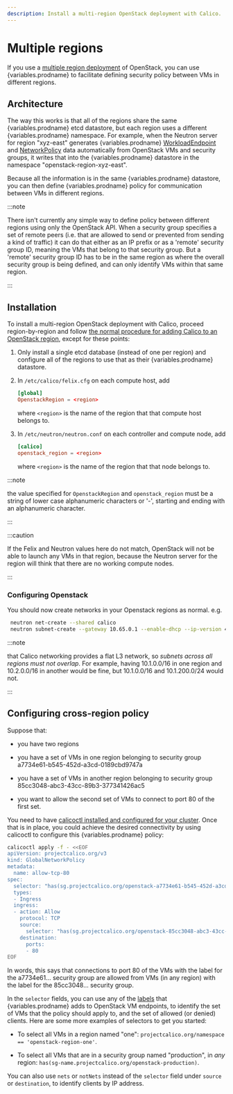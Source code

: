 ```yaml
---
description: Install a multi-region OpenStack deployment with Calico.
---
```



# Multiple regions

If you use a [multiple region
deployment](https://docs.openstack.org/kolla-ansible/rocky/user/multi-regions.html)
of OpenStack, you can use {variables.prodname} to facilitate defining security
policy between VMs in different regions.

## Architecture

The way this works is that all of the regions share the same {variables.prodname}
etcd datastore, but each region uses a different {variables.prodname} namespace.
For example, when the Neutron server for region "xyz-east" generates
{variables.prodname}
[WorkloadEndpoint](../../reference/resources/workloadendpoint.mdx)
and
[NetworkPolicy](../../reference/resources/networkpolicy.mdx)
data automatically from OpenStack VMs and security groups, it writes that into
the {variables.prodname} datastore in the namespace "openstack-region-xyz-east".

Because all the information is in the same {variables.prodname} datastore, you can
then define {variables.prodname} policy for communication between VMs in different
regions.

:::note

There isn't currently any simple way to define policy between
different regions using only the OpenStack API. When a security group
specifies a set of remote peers (i.e. that are allowed to send or prevented
from sending a kind of traffic) it can do that either as an IP prefix or as a
'remote' security group ID, meaning the VMs that belong to that security
group. But a 'remote' security group ID has to be in the same region as
where the overall security group is being defined, and can only identify VMs
within that same region.

:::

## Installation

To install a multi-region OpenStack deployment with Calico, proceed
region-by-region and follow [the normal procedure for adding Calico to an
OpenStack
region](../../getting-started/openstack/installation/overview.mdx),
except for these points:

1.  Only install a single etcd database (instead of one per region) and
    configure all of the regions to use that as their {variables.prodname}
    datastore.

1.  In `/etc/calico/felix.cfg` on each compute host, add

    ```conf
    [global]
    OpenstackRegion = <region>
    ```

    where `<region>` is the name of the region that that compute host belongs to.

1.  In `/etc/neutron/neutron.conf` on each controller and compute node, add

    ```conf
    [calico]
    openstack_region = <region>
    ```

    where `<region>` is the name of the region that that node belongs to.

:::note

the value specified for `OpenstackRegion` and `openstack_region`
must be a string of lower case alphanumeric characters or '-', starting and
ending with an alphanumeric character.

:::

:::caution

If the Felix and Neutron values here do not match, OpenStack
will not be able to launch any VMs in that region, because the Neutron server
for the region will think that there are no working compute nodes.

:::

### Configuring Openstack

You should now create networks in your Openstack regions as normal. e.g.

```bash
 neutron net-create --shared calico
 neutron subnet-create --gateway 10.65.0.1 --enable-dhcp --ip-version 4 --name calico-v4 calico 10.65.0.0/24
```

:::note

that Calico networking provides a flat L3 network,
so _subnets across all regions must not overlap_.
For example, having 10.1.0.0/16 in one region and 10.2.0.0/16 in another
would be fine, but 10.1.0.0/16 and 10.1.200.0/24 would not.

:::

## Configuring cross-region policy

Suppose that:

- you have two regions

- you have a set of VMs in one region belonging to security group
  a7734e61-b545-452d-a3cd-0189cbd9747a

- you have a set of VMs in another region belonging to security group
  85cc3048-abc3-43cc-89b3-377341426ac5

- you want to allow the second set of VMs to connect to port 80 of the first
  set.

You need to have [calicoctl installed and configured for your
cluster](labels.mdx#configuring-operator-policy). Once that is in place,
you could achieve the desired connectivity by using calicoctl to
configure this {variables.prodname} policy:

```bash
calicoctl apply -f - <<EOF
apiVersion: projectcalico.org/v3
kind: GlobalNetworkPolicy
metadata:
  name: allow-tcp-80
spec:
  selector: "has(sg.projectcalico.org/openstack-a7734e61-b545-452d-a3cd-0189cbd9747a)"
  types:
  - Ingress
  ingress:
  - action: Allow
    protocol: TCP
    source:
      selector: "has(sg.projectcalico.org/openstack-85cc3048-abc3-43cc-89b3-377341426ac5)"
    destination:
      ports:
      - 80
EOF
```

In words, this says that connections to port 80 of the VMs with the label for
the a7734e61... security group are allowed from VMs (in any region) with
the label for the 85cc3048... security group.

In the `selector` fields, you can use any of the
[labels](labels.mdx) that
{variables.prodname} adds to OpenStack VM endpoints, to identify the set of VMs
that the policy should apply to, and the set of allowed (or denied) clients.
Here are some more examples of selectors to get you started:

- To select all VMs in a region named "one": `projectcalico.org/namespace == 'openstack-region-one'`.

- To select all VMs that are in a security group named "production", in _any_
  region: `has(sg-name.projectcalico.org/openstack-production)`.

You can also use `nets` or `notNets` instead of the `selector` field under
`source` or `destination`, to identify clients by IP address.
